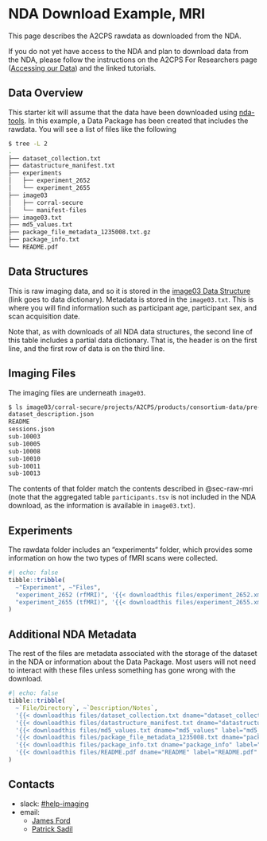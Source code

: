 # NDA Download Example, MRI {#sec-nda-mri}

This page describes the A2CPS rawdata as downloaded from the NDA. 

If you do not yet have access to the NDA and plan to download data from the NDA, please follow the instructions on the A2CPS For Researchers page ([Accessing our Data](https://a2cps.org/researchers/accessing-our-data/)) and the linked tutorials.

## Data Overview

This starter kit will assume that the data have been downloaded using [nda-tools](https://github.com/NDAR/nda-tools). In this example, a Data Package has been created that includes the rawdata. You will see a list of files like the following

```bash
$ tree -L 2
.
├── dataset_collection.txt
├── datastructure_manifest.txt
├── experiments
│   ├── experiment_2652
│   └── experiment_2655
├── image03
│   ├── corral-secure
│   └── manifest-files
├── image03.txt
├── md5_values.txt
├── package_file_metadata_1235008.txt.gz
├── package_info.txt
└── README.pdf
```

## Data Structures

This is raw imaging data, and so it is stored in the [image03 Data Structure](https://nda.nih.gov/data-structure/image03) (link goes to data dictionary). Metadata is stored in the `image03.txt`. This is where you will find information such as participant age, participant sex, and scan acquisition date. 

Note that, as with downloads of all NDA data structures, the second line of this table includes a partial data dictionary. That is, the header is on the first line, and the first row of data is on the third line.

## Imaging Files

The imaging files are underneath `image03`. 

```bash
$ ls image03/corral-secure/projects/A2CPS/products/consortium-data/pre-surgery/mris/bids/ | head
dataset_description.json
README
sessions.json
sub-10003
sub-10005
sub-10008
sub-10010
sub-10011
sub-10013
```

The contents of that folder match the contents described in @sec-raw-mri (note that the aggregated table `participants.tsv` is not included in the NDA download, as the information is available in `image03.txt`).

## Experiments

The rawdata folder includes an “experiments“ folder, which provides some information on how the two types of fMRI scans were collected.

```r
#| echo: false
tibble::tribble(
  ~"Experiment", ~"Files",
  "experiment_2652 (rfMRI)", '{{< downloadthis files/experiment_2652.xml dname="experiment_2652" label="experiment_2652.xml" >}} {{< downloadthis files/A2CPS_rest.txt dname="A2CPS_rest" label="A2CPS_rest.txt" >}}',
  "experiment_2655 (tfMRI)", '{{< downloadthis files/experiment_2655.xml dname="experiment_2655" label="experiment_2655.xml" >}} {{< downloadthis files/A2CPS_cuff.txt dname="A2CPS_cuff" label="A2CPS_cuff.txt" >}}'
)
```


## Additional NDA Metadata

The rest of the files are metadata associated with the storage of the dataset in the NDA or information about the Data Package. Most users will not need to interact with these files unless something has gone wrong with the download.

```r
#| echo: false
tibble::tribble(
  ~`File/Directory`, ~`Description/Notes`,
  '{{< downloadthis files/dataset_collection.txt dname="dataset_collection" label="dataset_collection.txt" >}}', "Table with identifiers relating to how the data were uploaded",
  '{{< downloadthis files/datastructure_manifest.txt dname="datastructure_manifest" label="datastructure_manifest.txt" >}}', "Table with partial information about how the files are stored on the NDA AWS S3 bucket. This example file contains the first 10 rows.",
  '{{< downloadthis files/md5_values.txt dname="md5_values" label="md5_values.txt" >}}', "Table with MD5 File Checksums for each of the files in the image03 folder. This example file contains the first 10 rows.",
  '{{< downloadthis files/package_file_metadata_1235008.txt dname="package_file_metadata_1235008" label="package_file_metadata_1235008.txt" >}}', "Additional metadata related to the location of imaging files within the NDA and their S3 bucket",
  '{{< downloadthis files/package_info.txt dname="package_info" label="package_info.txt" >}}', "High-level information about the Data Package and Filter Cart at the time of Data Package creation. Note that the counts listed in this file may not relate to the files that were downloaded (e.g., this file refers to 1053 participants in the filter, but 585 participants were downloaded).",
  '{{< downloadthis files/README.pdf dname="README" label="README.pdf" >}}', "Information that pertains to some NDA Data Packages."
)
```

## Contacts

- slack: [#help-imaging](https://a2cps-pain.slack.com/archives/C07SBJJLFMG)
- email:
  - [James Ford](https://a2cps.atlassian.net/wiki/people/712020:b74bac07-188d-4937-94b0-e97a7d5ea96e?ref=confluence)
  - [Patrick Sadil](https://a2cps.atlassian.net/wiki/people/712020:9b1f0b7e-3a1b-4955-856b-f0b1a07e458e?ref=confluence)

